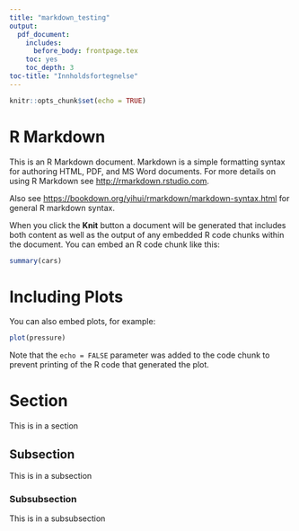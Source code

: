 ```yaml
---
title: "markdown_testing"
output: 
  pdf_document:
    includes:
      before_body: frontpage.tex
    toc: yes
    toc_depth: 3
toc-title: "Innholdsfortegnelse"
---
```


\newpage

```r
knitr::opts_chunk$set(echo = TRUE)
```

# R Markdown

This is an R Markdown document. Markdown is a simple formatting syntax for authoring HTML, PDF, and MS Word documents. For more details on using R Markdown see <http://rmarkdown.rstudio.com>.

Also see <https://bookdown.org/yihui/rmarkdown/markdown-syntax.html> for general R markdown syntax.

When you click the **Knit** button a document will be generated that includes both content as well as the output of any embedded R code chunks within the document. You can embed an R code chunk like this:

```r
summary(cars)
```

# Including Plots

You can also embed plots, for example:

```r
plot(pressure)
```

Note that the `echo = FALSE` parameter was added to the code chunk to prevent printing of the R code that generated the plot.

# Section
This is in a section

## Subsection
This is in a subsection

### Subsubsection
This is in a subsubsection
